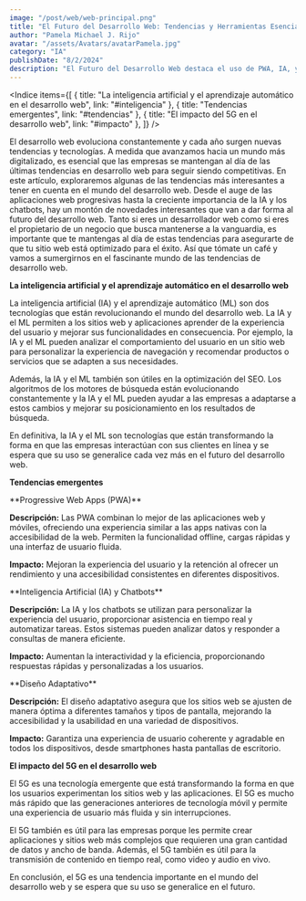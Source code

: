 ```yaml
---
image: "/post/web/web-principal.png"
title: "El Futuro del Desarrollo Web: Tendencias y Herramientas Esenciales"
author: "Pamela Michael J. Rijo"
avatar: "/assets/Avatars/avatarPamela.jpg"
category: "IA"
publishDate: "8/2/2024"
description: "El Futuro del Desarrollo Web destaca el uso de PWA, IA, y diseño adaptativo. Incluye herramientas clave como frameworks modernos (React, Vue.js), CMS avanzados y plataformas sin código."
---
```


<Indice
  items={[
    { title: "La inteligencia artificial y el aprendizaje automático en el desarrollo web", link: "#inteligencia" },
    { title: "Tendencias emergentes", link: "#tendencias" },
    { title: "El impacto del 5G en el desarrollo web", link: "#impacto" },
  ]}
/>

<Parrafo>
  El desarrollo web evoluciona constantemente y cada año surgen nuevas tendencias y tecnologías. A medida que avanzamos hacia un
  mundo más digitalizado, es esencial que las empresas se mantengan al día de las últimas tendencias en desarrollo web para seguir
  siendo competitivas. En este artículo, exploraremos algunas de las tendencias más interesantes a tener en cuenta en el mundo del
  desarrollo web. Desde el auge de las aplicaciones web progresivas hasta la creciente importancia de la IA y los chatbots, hay un
  montón de novedades interesantes que van a dar forma al futuro del desarrollo web. Tanto si eres un desarrollador web como si
  eres el propietario de un negocio que busca mantenerse a la vanguardia, es importante que te mantengas al día de estas
  tendencias para asegurarte de que tu sitio web está optimizado para el éxito. Así que tómate un café y vamos a sumergirnos en el
  fascinante mundo de las tendencias de desarrollo web.
</Parrafo>

<SubSeccion> **La inteligencia artificial y el aprendizaje automático en el desarrollo web** </SubSeccion>

<ImageMDX src="/post/web/web1.jpg" alt="Web" width={600} height={800} />

<Parrafo>
La inteligencia artificial (IA) y el aprendizaje automático (ML) son dos tecnologías que están revolucionando el mundo del desarrollo web. La IA y el ML permiten a los sitios web y aplicaciones aprender de la experiencia del usuario y mejorar sus funcionalidades en consecuencia. Por ejemplo, la IA y el ML pueden analizar el comportamiento del usuario en un sitio web para personalizar la experiencia de navegación y recomendar productos o servicios que se adapten a sus necesidades.

Además, la IA y el ML también son útiles en la optimización del SEO. Los algoritmos de los motores de búsqueda están evolucionando constantemente y la IA y el ML pueden ayudar a las empresas a adaptarse a estos cambios y mejorar su posicionamiento en los resultados de búsqueda.

En definitiva, la IA y el ML son tecnologías que están transformando la forma en que las empresas interactúan con sus clientes en línea y se espera que su uso se generalice cada vez más en el futuro del desarrollo web.

</Parrafo>

<SubSeccion> **Tendencias emergentes** </SubSeccion>

<ImageMDX src="/post/web/web2.jpg" alt="Web" width={600} height={800} />

<Parrafo>
**Progressive Web Apps (PWA)**

**Descripción:** Las PWA combinan lo mejor de las aplicaciones web y móviles, ofreciendo una experiencia similar a las apps nativas con la accesibilidad de la web. Permiten la funcionalidad offline, cargas rápidas y una interfaz de usuario fluida.

**Impacto:** Mejoran la experiencia del usuario y la retención al ofrecer un rendimiento y una accesibilidad consistentes en diferentes dispositivos.

</Parrafo>

<ImageMDX src="/post/web/web3.png" alt="Web" width={600} height={800} />

<Parrafo>
**Inteligencia Artificial (IA) y Chatbots**

**Descripción:** La IA y los chatbots se utilizan para personalizar la experiencia del usuario, proporcionar asistencia en tiempo real y automatizar tareas. Estos sistemas pueden analizar datos y responder a consultas de manera eficiente.

**Impacto:** Aumentan la interactividad y la eficiencia, proporcionando respuestas rápidas y personalizadas a los usuarios.

</Parrafo>

<ImageMDX src="/post/web/web4.jpg" alt="Web" width={600} height={800} />

<Parrafo>
**Diseño Adaptativo**

**Descripción:** El diseño adaptativo asegura que los sitios web se ajusten de manera óptima a diferentes tamaños y tipos de pantalla, mejorando la accesibilidad y la usabilidad en una variedad de dispositivos.

**Impacto:** Garantiza una experiencia de usuario coherente y agradable en todos los dispositivos, desde smartphones hasta pantallas de escritorio.

</Parrafo>
<ImageMDX src= "/post/web/web5.jpg" alt= "Web" width= {600} height= {800}
/>

<SubSeccion> **El impacto del 5G en el desarrollo web** </SubSeccion>

<Parrafo>
El 5G es una tecnología emergente que está transformando la forma en que los usuarios experimentan los sitios web y las aplicaciones. El 5G es mucho más rápido que las generaciones anteriores de tecnología móvil y permite una experiencia de usuario más fluida y sin interrupciones.

El 5G también es útil para las empresas porque les permite crear aplicaciones y sitios web más complejos que requieren una gran cantidad de datos y ancho de banda. Además, el 5G también es útil para la transmisión de contenido en tiempo real, como video y audio en vivo.

En conclusión, el 5G es una tendencia importante en el mundo del desarrollo web y se espera que su uso se generalice en el futuro.

</Parrafo>

<Divider />

<YouTubeVideo url="https://www.youtube.com/watch?v=z3NsAtCWfjw" />
